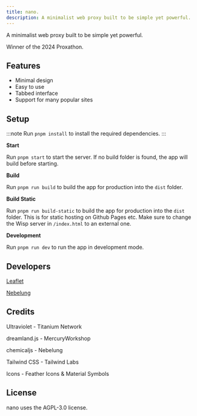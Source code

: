 ```yaml
---
title: nano.
description: A minimalist web proxy built to be simple yet powerful.
---
```


A minimalist web proxy built to be simple yet powerful.

Winner of the 2024 Proxathon.

## Features

-   Minimal design
-   Easy to use
-   Tabbed interface
-   Support for many popular sites

## Setup

:::note
Run `pnpm install` to install the required dependencies.
:::

**Start**

Run `pnpm start` to start the server. If no build folder is found, the app will build before starting.

**Build**

Run `pnpm run build` to build the app for production into the `dist` folder.

**Build Static**

Run `pnpm run build-static` to build the app for production into the `dist` folder. This is for static hosting on Github Pages etc. Make sure to change the Wisp server in `/index.html` to an external one.

**Development**

Run `pnpm run dev` to run the app in development mode.

## Developers

[Leaflet](https://github.com/leafletdev)

[Nebelung](https://github.com/Nebelung-Dev)

## Credits

Ultraviolet - Titanium Network

dreamland.js - MercuryWorkshop

chemicaljs - Nebelung

Tailwind CSS - Tailwind Labs

Icons - Feather Icons & Material Symbols

## License

nano uses the AGPL-3.0 license.
